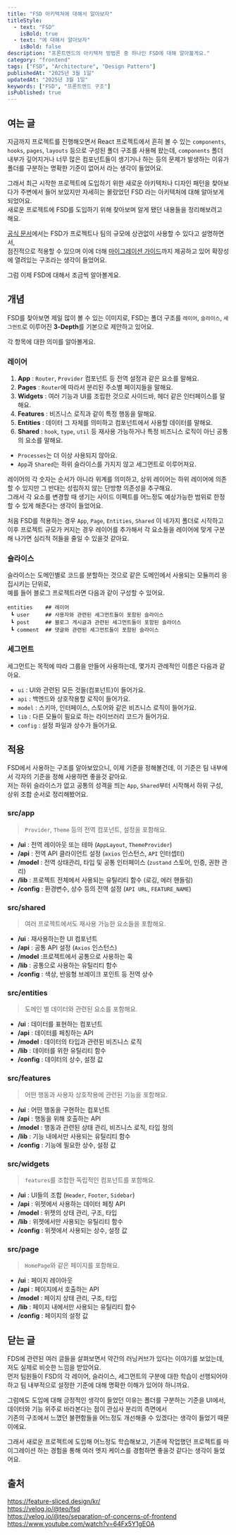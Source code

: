 ```yaml
---
title: "FSD 아키텍쳐에 대해서 알아보자"
titleStyle:
  - text: "FSD"
    isBold: true
  - text: "에 대해서 알아보자"
    isBold: false
description: "프론트엔드의 아키텍처 방법론 중 하나인 FSD에 대해 알아볼게요."
category: "frontend"
tags: ["FSD", "Architecture", "Design Pattern"]
publishedAt: "2025년 3월 1일"
updatedAt: "2025년 3월 1일"
keywords: ["FSD", "프론트엔드 구조"]
isPublished: true
---
```


## 여는 글

지금까지 프로젝트를 진행해오면서 React 프로젝트에서 흔히 볼 수 있는 `components`, `hooks`, `pages`, `layouts` 등으로 구성된 폴더 구조를 사용해 왔는데,
`components` 폴더 내부가 깊어지거나 너무 많은 컴포넌트들이 생기거나 하는 등의 문제가 발생하는 이유가 폴더를 구분하는 명확한 기준이 없어서 라는 생각이 들었어요.

그래서 최근 시작한 프로젝트에 도입하기 위한 새로운 아키텍처나 디자인 패턴을 찾아보다가 주변에서 들어 보았지만 자세히는 몰랐었던 FSD 라는 아키텍처에 대해 알아보게 되었어요.  
새로운 프로젝트에 FSD를 도입하기 위해 찾아보며 알게 됐던 내용들을 정리해보려고 해요.

[공식 문서](https://feature-sliced.design/kr/)에서는 FSD가 프로젝트나 팀의 규모에 상관없이 사용할 수 있다고 설명하면서,  
점진적으로 적용할 수 있으며 이에 더해 [마이그레이션 가이드](https://feature-sliced.design/kr/docs/guides/migration/from-custom)까지 제공하고 있어 확장성에 열려있는 구조라는 생각이 들었어요.

그럼 이제 FSD에 대해서 조금씩 알아볼게요.

## 개념

<MDXImage
  src="/posts/fsd/fsd_schema.jpg"
  alt="FSD의 계층 구조"
  caption="FSD의 계층 구조"
/>

FSD를 찾아보면 제일 많이 볼 수 있는 이미지로, FSD는 폴더 구조를 `레이어`, `슬라이스`, `세그먼트`로 이루어진 **3-Depth**를 기본으로 제안하고 있어요.

각 항목에 대한 의미를 알아볼게요.

### 레이어

1. **App** : `Router`, `Provider` 컴포넌트 등 전역 설정과 같은 요소를 말해요.
2. **Pages** : `Router`에 따라서 분리된 주소별 페이지들을 말해요.
3. **Widgets** : 여러 기능과 UI를 조립한 것으로 사이드바, 헤더 같은 인터페이스를 말해요.
4. **Features** : 비즈니스 로직과 같이 특정 행동을 말해요.
5. **Entities** : 데이터 그 자체를 의미하고 컴포넌트에서 사용할 데이터를 말해요.
6. **Shared** : `hook`, `type`, `util` 등 재사용 가능하거나 특정 비즈니스 로직이 아닌 공통의 요소를 말해요.

- `Processes`는 더 이상 사용되지 않아요.
- `App`과 `Shared`는 하위 슬라이스를 가지지 않고 세그먼트로 이루어져요.

레이어의 각 숫자는 순서가 아니라 위계를 의미하고, 상위 레이어는 하위 레이어에 의존할 수 있지만 그 반대는 성립하지 않는 단방향 의존성을 추구해요.  
그래서 각 요소를 변경할 때 생기는 사이드 이펙트를 어느정도 예상가능한 범위로 한정할 수 있게 해준다는 생각이 들었어요.

처음 FSD를 적용하는 경우 `App`, `Page`, `Entities`, `Shared` 이 네가지 폴더로 시작하고  
이후 프로젝트 규모가 커지는 경우 레이어를 추가해서 각 요소들을 레이어에 맞게 구분해 나가면 심리적 허들을 줄일 수 있을것 같아요.

### 슬라이스

슬라이스는 도메인별로 코드를 분할하는 것으로 같은 도메인에서 사용되는 모듈끼리 응집시키는 단위로,  
예를 들어 블로그 프로젝트라면 다음과 같이 구성할 수 있어요.

```plain
entities    ## 레이어
 ┗ user     ## 사용자와 관련된 세그먼트들이 포함된 슬라이스
 ┗ post     ## 블로그 게시글과 관련된 세그먼트들이 포함된 슬라이스
 ┗ comment  ## 댓글와 관련된 세그먼트들이 포함된 슬라이스
```

### 세그먼트

세그먼트는 목적에 따라 그룹을 만들어 사용하는데, 몇가지 관례적인 이름은 다음과 같아요.

- `ui` : UI와 관련된 모든 것들(컴포넌트)이 들어가요.
- `api` : 백엔드와 상호작용할 로직이 들어가요.
- `model` : 스키마, 인터페이스, 스토어와 같은 비즈니스 로직이 들어가요.
- `lib` : 다른 모듈이 필요로 하는 라이브러리 코드가 들어가요.
- `config` : 설정 파일과 상수가 들어가요.

## 적용

FSD에서 사용하는 구조를 알아보았으니, 이제 기준을 정해볼건데, 이 기준은 팀 내부에서 각자의 기준을 정해 사용하면 좋을것 같아요.  
저는 하위 슬라이스가 없고 공통의 성격을 띄는 `App`, `Shared`부터 시작해서 하위 구성, 상위 조합 순서로 정리해봤어요.

### src/app

> `Provider`, `Theme` 등의 전역 컴포넌트, 설정을 포함해요.

- **/ui** : 전역 레이아웃 또는 테마 (`AppLayout`, `ThemeProvider`)
- **/api** : 전역 API 클라이언트 설정 (`axios` 인스턴스, `API` 인터셉터)
- **/model** : 전역 상태관리, 타입 및 공통 인터페이스 (`zustand` 스토어, 인증, 권한 관리)
- **/lib** : 프로젝트 전체에서 사용되는 유틸리티 함수 (로깅, 에러 핸들링)
- **/config** : 환경변수, 상수 등의 전역 설정 (`API URL`, `FEATURE_NAME`)

### src/shared

> 여러 프로젝트에서도 재사용 가능한 요소들을 포함해요.

- **/ui** : 재사용하는한 UI 컴포넌트
- **/api** : 공통 API 설정 (`Axios` 인스턴스)
- **/model** :프로젝트에서 공통으로 사용하는 훅
- **/lib** : 공통으로 사용하는 유틸리티 함수
- **/config** : 색상, 반응형 브레이크 포인트 등 전역 상수

### src/entities

> 도메인 별 데이터와 관련된 요소를 포함해요.

- **/ui** : 데이터를 표현하는 컴포넌트
- **/api** : 데이터를 페칭하는 API
- **/model** : 데이터의 타입과 관련된 비즈니스 로직
- **/lib** : 데이터를 위한 유틸리티 함수
- **/config** : 데이터의 상수, 설정 값

### src/features

> 어떤 행동과 사용자 상호작용에 관련된 기능을 포함해요.

- **/ui** : 어떤 행동을 구현하는 컴포넌트
- **/api** : 행동을 위해 호출하는 API
- **/model** : 행동과 관련된 상태 관리, 비즈니스 로직, 타입 정의
- **/lib** : 기능 내에서만 사용되는 유틸리티 함수
- **/config** : 기능에 필요한 상수, 설정 값

### src/widgets

> `features`를 조합한 독립적인 컴포넌트를 포함해요.

- **/ui** : UI들의 조합 (`Header`, `Footer`, `Sidebar`)
- **/api** : 위젯에서 사용하는 데이터 페칭 API
- **/model** : 위젯의 상태 관리, 구조, 타입
- **/lib** : 위젯에서만 사용되는 유틸리티 함수
- **/config** : 위젯에서 사용되는 상수, 설정 값

### src/page

> `HomePage`와 같은 페이지를 포함해요.

- **/ui** : 페이지 레이아웃
- **/api** : 페이지에서 호출하는 API
- **/model** : 페이지 상태 관리, 구조, 타입
- **/lib** : 페이지 내에서만 사용되는 유틸리티 함수
- **/config** : 페이지의 설정 값

## 닫는 글

FDS에 관련된 여러 글들을 살펴보면서 약간의 러닝커브가 있다는 이야기를 보았는데, 저도 실제로 비슷한 느낌을 받았어요.  
먼저 팀원들이 FSD의 각 레이어, 슬라이스, 세그먼트의 구분에 대한 학습이 선행되어야 하고 팀 내부적으로 설정한 기준에 대해 명확한 이해가 있어야 하니까요.

그럼에도 도입에 대해 긍정적인 생각이 들었던 이유는 폴더를 구분하는 기준을 UI에서, 데이터와 기능 위주로 바라본다는 점이 관심사 분리의 측면에서  
기존의 구조에서 느꼈던 불편함들을 어느정도 개선해줄 수 있겠다는 생각이 들었기 때문이에요.

그래서 새로운 프로젝트에 도입해 어느정도 학습해보고, 기존에 작업했던 프로젝트를 마이그레이션 하는 경험을 통해 여러 엣지 케이스를 경험하면 좋을것 같다는 생각이 들었어요.

## 출처

https://feature-sliced.design/kr/  
https://velog.io/@teo/fsd  
https://velog.io/@teo/separation-of-concerns-of-frontend  
https://www.youtube.com/watch?v=64Fx5Y1gEOA
